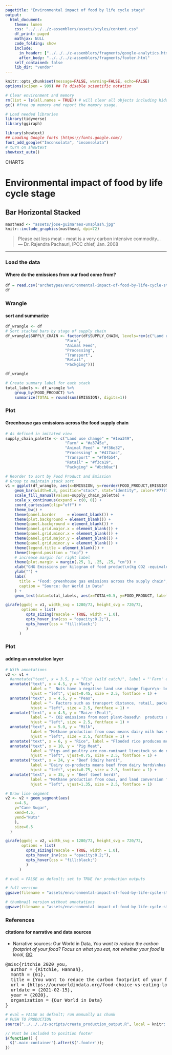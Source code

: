 ```yaml
---
pagetitle: "Environmental impact of food by life cycle stage"
output:
  html_document:
    theme: lumen
    css: "../../../z-assemblers/assets/styles/content.css"
    df_print: paged
    mathjax: NULL
    code_folding: show
    include:
      in_header: ["../../../z-assemblers/fragments/google-analytics.html", "../../../z-assemblers/fragments/header.html"]
      after_body: "../../../z-assemblers/fragments/footer.html"
    self_contained: false
    lib_dir: "vendor"
---
```


```r

knitr::opts_chunk$set(message=FALSE, warning=FALSE, echo=FALSE)
options(scipen = 999) ## To disable scientific notation

# Clear environment and memory
rm(list = ls(all.names = TRUE)) # will clear all objects including hidden objects.
gc() #free up memory and report the memory usage.

# Load needed libraries
library(tidyverse)
library(ggiraph)

library(showtext)
## Loading Google fonts (https://fonts.google.com/)
font_add_google("Inconsolata", "inconsolata")
# turn on showtext
showtext_auto()

```

<div class="activity">
CHARTS
</div>

# Environmental impact of food by life cycle stage
## Bar Horizontal Stacked

```r

masthead <- "assets/jose-guimaraes-unsplash.jpg"
knitr::include_graphics(masthead, dpi=72)

```

> Please eat less meat - meat is a very carbon intensive commodity...\
--- Dr. Rajendra Pachauri, IPCC chief, Jan. 2008\


***

### Load the data
#### Where do the emissions from our food come from?

```r

df = read.csv("archetypes/environmental-impact-of-food-by-life-cycle-stage/environmental-impact-of-food-by-life-cycle-stage.csv", header = TRUE, stringsAsFactors = TRUE)
df

```


### Wrangle
#### sort and summarize


```r

df_wrangle <- df
# Sort stacked bars by stage of supply chain
df_wrangle$SUPPLY_CHAIN <- factor(df$SUPPLY_CHAIN, levels=rev(c("Land use change", 
                          "Farm", 
                          "Animal Feed", 
                          "Processing", 
                          "Transport", 
                          "Retail",
                          "Packging")))

df_wrangle

# Create summary label for each stack
total_labels <- df_wrangle %>%
    group_by(FOOD_PRODUCT) %>%
    summarize(TOTAL = round(sum(EMISSION), digits=1))

```


### Plot
#### Greenhouse gas emissions across the food supply chain

```r

# As defined in imitated view
supply_chain_palette <- c("Land use change" = "#1ea349", 
                          "Farm" = "#a3745e", 
                          "Animal Feed" = "#f36e32", 
                          "Processing" = "#417aac", 
                          "Transport" = "#f04b54", 
                          "Retail" = "#f3ca19",
                          "Packging" = "#bcb0ac")

# Reorder to sort by Food Product and Emission
# Group to maintain stack sort
v1 = ggplot(df_wrangle, aes(x=EMISSION, y=reorder(FOOD_PRODUCT,EMISSION), fill=SUPPLY_CHAIN, group = SUPPLY_CHAIN)) + 
    geom_bar(width=0.8, position="stack", stat="identity", color="#777777" ) +
    scale_fill_manual(values=supply_chain_palette) +
    scale_x_continuous(expand = c(0, 0)) +
    coord_cartesian(clip="off") +
    theme_bw() +
    theme(panel.border     = element_blank()) +
    theme(plot.background = element_blank()) +
    theme(panel.background = element_blank()) +
    theme(panel.grid.major.x = element_blank()) +
    theme(panel.grid.minor.x = element_blank()) +
    theme(panel.grid.major.y = element_blank()) +
    theme(panel.grid.minor.y = element_blank()) +
    theme(legend.title = element_blank()) +
    theme(legend.position = "top") +
    # increase margin for right label
    theme(plot.margin = margin(.25, 1, .25, .25, "cm")) +
    xlab("GHG Emissions per kilogram of food product\n(kg CO2 -equivalents per kg product") +
    ylab("") +
    labs(
      title = "Food: greenhouse gas emissions across the supply chain",
      caption = "Source: Our World in Data"
    ) +
    geom_text(data=total_labels, aes(x=TOTAL+0.5, y=FOOD_PRODUCT, label=TOTAL, fill=NULL, group=NULL), size=2.5, hjust="left")

girafe(ggobj = v1, width_svg = 1280/72, height_svg = 720/72,
       options = list(
         opts_sizing(rescale = TRUE, width = 1.0), 
         opts_hover_inv(css = "opacity:0.2;"), 
         opts_hover(css = "fill:black;")
         )
      )

```

### Plot
#### adding an annotation layer

```r

# With annotations
v2 <- v1 + 
  #annotate("text", x = 3.5, y = "Fish (wild catch)", label = "'Farm' emissions for wild fish refers to fuel used by fishing vessels.", hjust = "left", size = 2.5, fontface = 1) +
  annotate("text", x = 4.5, y = "Nuts", 
           label = "  Nuts have a negative land use change figure\n- because nut trees are currently replacing croplands;\n  carbon is stored in the trees.", 
           hjust = "left", vjust=0.45, size = 2.5, fontface = 1) +
  annotate("text", x = 4.5, y = "Peas", 
           label = "- Factors such as transport distance, retail, packaging,\n  or specific farm methods are often\n  small compared to importance of food type.", 
           hjust = "left", size = 2.5, fontface = 1) +
  annotate("text", x = 4.5, y = "Maize (Meal)", 
           label = "- CO2 emissions from most plant-based\n  products are as much as 10-50 times\n  lower than most animal-based products.", 
           hjust = "left", size = 2.5, fontface = 1) +
  annotate("text", x = 5.0, y = "Milk", 
           label = "Methane production from cows means dairy milk has significantly higher emissions than plant-based milks.", 
           hjust = "left", size = 2.5, fontface = 1) +
  annotate("text", x = 6, y = "Rice", label = "Flooded rice produces methane, which dominates on-farm emissions.", hjust = "left", size = 2.5, fontface = 1) +
  annotate("text", x = 10, y = "Pig Meat", 
           label = "Pigs and poultry are non-ruminant livestock so do not produce methane.\nThey have significant lower emissions than beef and lamb.", 
           hjust = "left", vjust=0.75, size = 2.5, fontface = 1) +
  annotate("text", x = 24, y = "Beef (dairy herd)", 
           label = "Dairy co-products means beef from dairy herds\nhas a lower carbon footprint than dedicated beef herds.", 
           hjust = "left", vjust=0.75, size = 2.5, fontface = 1) +
  annotate("text", x = 35, y = "Beef (beef herd)", 
           label = "Methane production from cows, and land conversion for grazing and animal feed\nmeans beef from dedicated beef herds has a very high carbon footprint.", 
           hjust = "left", vjust=1.35, size = 2.5, fontface = 1)

# Draw line segment
v2 <- v2 + geom_segment(aes(
    x=4.5,
    y="Cane Sugar",
    xend=4.5, 
    yend="Nuts"
    ),
    size=0.5
  )

girafe(ggobj = v2, width_svg = 1280/72, height_svg = 720/72,
       options = list(
         opts_sizing(rescale = TRUE, width = 1.0), 
         opts_hover_inv(css = "opacity:0.2;"), 
         opts_hover(css = "fill:black;")
         )
      )

```



```r

# eval = FALSE as default; set to TRUE for production outputs

# full version
ggsave(filename = "assets/environmental-impact-of-food-by-life-cycle-stage-fs.svg", plot = v1, width=1280/72, height=720/72)

# thumbnail version without annotations
ggsave(filename = "assets/environmental-impact-of-food-by-life-cycle-stage-sm.png", plot = v1, width=4, height=2.25)

```

### References
#### citations for narrative and data sources

* Narrative sources: Our World in Data, _You want to reduce the carbon footprint of your food? Focus on what you eat, not whether your food is local_, [GO](https://ourworldindata.org/food-choice-vs-eating-local){target="_blank"}

<pre>
@misc{ritchie_2020_you,
  author = {Ritchie, Hannah},
  month = {01},
  title = {You want to reduce the carbon footprint of your food? Focus on what you eat, not whether your food is local},
  url = {https://ourworldindata.org/food-choice-vs-eating-local},
  urldate = {2021-02-15},
  year = {2020},
  organization = {Our World in Data}
}
</pre>


```r

# eval = FALSE as default; run manually as chunk
# PUSH TO PRODUCTION
source("../../../z-scripts/create_production_output.R", local = knitr::knit_global())

```


```js

// Must be included to position footer
$(function() {
  $('.main-container').after($('.footer'));
})

```

